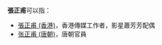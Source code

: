 '''張正甫'''可以指：
* [[張正甫_(香港)|張正甫 (香港)]]，香港傳媒工作者，影星蕭芳芳配偶
* [[张正甫_(唐朝)|张正甫 (唐朝)]]，唐朝官員
{{disambig|C|cat=三字張姓人名消歧義}}